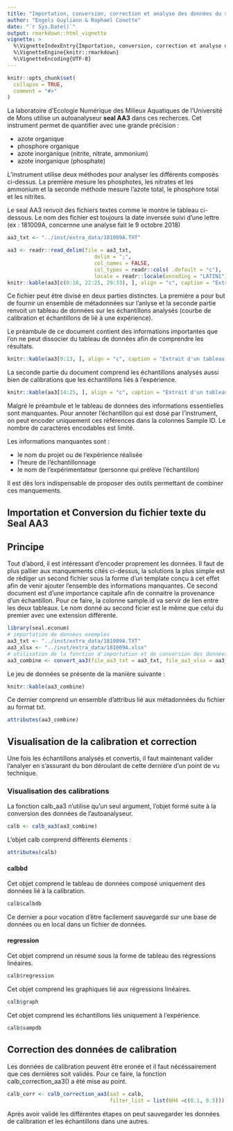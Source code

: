 ```yaml
---
title: "Importation, conversion, correction et analyse des données du seal aa3 du laboratoire d'econum"
author: "Engels Guyliann & Raphael Conotte"
date: "`r Sys.Date()`"
output: rmarkdown::html_vignette
vignette: >
  %\VignetteIndexEntry{Importation, conversion, correction et analyse des données du seal aa3 du laboratoire d'econum}
  %\VignetteEngine{knitr::rmarkdown}
  %\VignetteEncoding{UTF-8}
---
```


```r
knitr::opts_chunk$set(
  collapse = TRUE,
  comment = "#>"
)
```

La laboratoire d'Ecologie Numérique des Milieux Aquatiques de l'Université de Mons utilise un autoanalyseur **seal AA3** dans ces recherces. Cet instrument permet de quantifier avec une grande précision :

- azote organique
- phosphore organique
- azote inorganique (nitrite, nitrate, ammonium)
- azote inorganique (phosphate)

L'instrument utilise deux méthodes pour analyser les différents composés ci-dessus. La première mesure les phosphotes, les nitrates et les ammonium et la seconde méthode mesure l'azote total, le phosphore total et les nitrites.

Le seal AA3 renvoit des fichiers textes comme le montre le tableau ci-dessous. Le nom des fichier est toujours la date inversée suivi d'une lettre (ex : 181009A, concernne une analyse fait le 9 octobre 2018)

```r
aa3_txt <- "../inst/extra_data/181009A.TXT"

aa3 <- readr::read_delim(file = aa3_txt, 
                            delim = ";",
                            col_names = FALSE,
                            col_types = readr::cols( .default = "c"),
                            locale = readr::locale(encoding = "LATIN1")) # particulary
knitr::kable(aa3[c(0:18, 22:25, 29:33), ], align = "c", caption = "Extrait d'un tableau de données fourni par le seal AA3")
```

Ce fichier peut être divisé en deux parties distinctes. La première a pour but de fournir un ensemble de métadonnées sur l'anlyse et la seconde partie renvoit un tableau de données sur les échantillons analysés (courbe de calibration et échantillons de lié à une expérience).

Le préambule de ce document contient des informations importantes que l’on ne peut dissocier du tableau de données afin de comprendre les résultats.

```r
knitr::kable(aa3[0:13, ], align = "c", caption = "Extrait d'un tableau de données fourni par le seal AA3")
```

La seconde partie du document comprend les échantillons analysés aussi bien de calibrations que les échantillons liés à l'expérience. 

```r
knitr::kable(aa3[14:25, ], align = "c", caption = "Extrait d'un tableau de données fourni par le seal AA3")
```

Malgré le préambule et le tableau de données des informations essentielles sont manquantes. Pour annoter l’échantillon qui est dosé par l’instrument, on peut encoder uniquement ces références dans la colonnes Sample ID. Le nombre de caractères encodables est limité.

Les informations manquantes sont :

- le nom du projet ou de l’expérience réalisée
- l’heure de l’échantillonnage 
- le nom de l’expérimentateur (personne qui prélève l’échantillon)

Il est dès lors indispensable de proposer des outils permettant de combiner ces manquements.

## Importation et Conversion du fichier texte du Seal AA3

## Principe

Tout d’abord, il est intéressant d’encoder proprement les données. Il faut de plus pallier aux manquements cités ci-dessus, la solutions la plus simple est de rédiger un second fichier sous la forme d’un template conçu à cet effet afin de venir ajouter l’ensemble des informations manquantes. Ce second document est d’une importance capitale afin de connaitre la provenance d’un échantillon. Pour ce faire, la colonne sample.id va servir de lien entre les deux tableaux. Le nom donné au second ficier est le même que celui du premier avec une extension différente.

```r
library(seal.econum)
# importation de données exemples
aa3_txt <- "../inst/extra_data/181009A.TXT"
aa3_xlsx <- "../inst/extra_data/181009A.xlsx"
# utilisation de la fonction d'importation et de conversion des données
aa3_combine <- convert_aa3(file_aa3_txt = aa3_txt, file_aa3_xlsx = aa3_xlsx)
```

Le jeu de données se présente de la manière suivante :

```r
knitr::kable(aa3_combine)
```

Ce dernier comprend un ensemble d'attribus lié aux métadonnées du fichier au format txt.

```r
attributes(aa3_combine)
```

## Visualisation de la calibration et correction

Une fois les échantillons analysés et convertis, il faut maintenant valider l'analyer en s'assurant du bon déroulant de cette dernière d'un point de vu technique.

### Visualisation des calibrations

La fonction calb_aa3 n'utilise qu'un seul argument, l'objet formé suite à la conversion des données de l'autoanalyseur.

```r
calb <- calb_aa3(aa3_combine)
```
L'objet calb comprend différents élements : 

```r
attributes(calb)
```

#### calbbd

Cet objet comprend le tableau de données composé uniquement des données lié à la calibration.

```r
calb$calbdb
```

Ce dernier a pour vocation d'être facilement sauvegardé sur une base de données ou en local dans un fichier de données. 

#### regression

Cet objet comprend un résumé sous la forme de tableau des régressions linéaires.

```r
calb$regression
```

Cet objet comprend les graphiques lié aux régressions linéaires.

```r
calb$graph
```

Cet objet comprend les échantillons liés uniquement à l'expérience.

```r
calb$sampdb
```

## Correction des données de calibration

Les données de calibration peuvent être eronée et il faut nécéssairement que ces dernières soit validés. Pour ce faire, la fonction calb_correction_aa3() a été mise au point.

```r
calb_corr <- calb_correction_aa3(aa3 = calb, 
                                 filter_list = list(NH4 =c(0.1, 0.5)))
```


Après avoir validé les différentes étapes on peut sauvegarder les données de calibration et les échantillons dans une autres. 

